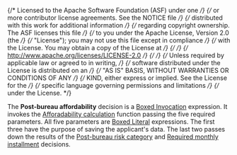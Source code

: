{/* Licensed to the Apache Software Foundation (ASF) under one */}
{/* or more contributor license agreements. See the NOTICE file */}
{/* distributed with this work for additional information */}
{/* regarding copyright ownership. The ASF licenses this file */}
{/* to you under the Apache License, Version 2.0 (the */}
{/* "License"); you may not use this file except in compliance */}
{/* with the License. You may obtain a copy of the License at */}
{/*  */}
{/* http://www.apache.org/licenses/LICENSE-2.0 */}
{/*  */}
{/* Unless required by applicable law or agreed to in writing, */}
{/* software distributed under the License is distributed on an */}
{/* "AS IS" BASIS, WITHOUT WARRANTIES OR CONDITIONS OF ANY */}
{/* KIND, either express or implied. See the License for the */}
{/* specific language governing permissions and limitations */}
{/* under the License. */}


<Meta
  title="Use cases/Loan Originations/Routing Decision Service/Post Bureau Affordability"
  of={PostBureauAffordability}
/>

The **Post-bureau affordability** decision is a
[Boxed Invocation](/docs/boxed-expressions-invocation--overview) expression.
It invokes the [Afforadability calculation](/docs/use-cases-loan-originations-functions-affordability-calculation--overview)
function passing the five required parameters. All five parameters are
[Boxed Literal](/docs/boxed-expressions-literal--overview) expressions. The first three have the purpose
of saving the applicant's data. The last two passes down the results of the
[Post-bureau risk category](/docs/use-cases-loan-originations-routing-decision-service-post-bureau-risk-category--overview)
and [Required monthly installment](/docs/use-cases-loan-originations-required-monthly-installment--overview)
decisions.

<Story of={PostBureauAffordability.Expression} />
